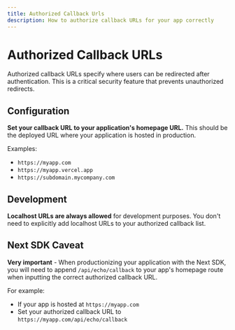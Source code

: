 ```yaml
---
title: Authorized Callback Urls
description: How to authorize callback URLs for your app correctly
---
```


# Authorized Callback URLs

Authorized callback URLs specify where users can be redirected after authentication. This is a critical security feature that prevents unauthorized redirects.

## Configuration

**Set your callback URL to your application's homepage URL.** This should be the deployed URL where your application is hosted in production.

Examples:
- `https://myapp.com`
- `https://myapp.vercel.app`
- `https://subdomain.mycompany.com`

## Development

**Localhost URLs are always allowed** for development purposes. You don't need to explicitly add localhost URLs to your authorized callback list.

## Next SDK Caveat

**Very important** - When productionizing your application with the Next SDK, you will need to append `/api/echo/callback` to your app's homepage route when inputting the correct authorized callback URL.

For example:
- If your app is hosted at `https://myapp.com`
- Set your authorized callback URL to `https://myapp.com/api/echo/callback`
